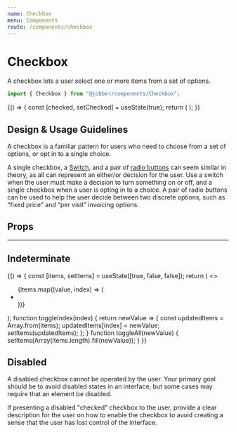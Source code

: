 ```yaml
---
name: Checkbox
menu: Components
route: /components/checkbox
---
```



# Checkbox

<ComponentStatus stage="ready" responsive="yes" accessible="yes" />

A checkbox lets a user select one or more items from a set of options.

```ts
import { Checkbox } from "@jobber/components/Checkbox";
```

<Playground>
  {() => {
    const [checked, setChecked] = useState(true);
    return (
      <Checkbox
        checked={checked}
        label="Save card for future use"
        onChange={setChecked}
        description="If you save your card now, you'll never need to save it again."
      />
    );
  }}
</Playground>

## Design & Usage Guidelines

A checkbox is a familiar pattern for users who need to choose from a set of
options, or opt in to a single choice.

A single checkbox, a [Switch](switch), and a pair of
[radio buttons](radio-group) can seem similar in theory, as all can represent an
either/or decision for the user. Use a switch when the user must make a decision
to turn something on or off, and a single checkbox when a user is opting in to a
choice. A pair of radio buttons can be used to help the user decide between two
discrete options, such as “fixed price” and “per visit” invoicing options.

## Props

<Props of={Checkbox} />

---

## Indeterminate

<Playground>
  {() => {
    const [items, setItems] = useState([true, false, false]);
    return (
      <>
        <Checkbox
          label="Select All"
          checked={!items.includes(false)}
          onChange={toggleAll}
          indeterminate={items.includes(false) && items.includes(true)}
        />
        <ul>
          {items.map((value, index) => (
            <li key={index}>
              <Checkbox
                label={`Item ${index}`}
                checked={value}
                onChange={toggleIndex(index)}
              />
            </li>
          ))}
        </ul>
      </>
    );
    function toggleIndex(index) {
      return newValue => {
        const updatedItems = Array.from(items);
        updatedItems[index] = newValue;
        setItems(updatedItems);
      };
    }
    function toggleAll(newValue) {
      setItems(Array(items.length).fill(newValue));
    }
  }}
</Playground>

## Disabled

A disabled checkbox cannot be operated by the user. Your primary goal should be
to avoid disabled states in an interface, but some cases may require that an
element be disabled.

If presenting a disabled "checked" checkbox to the user, provide a clear
description for the user on how to enable the checkbox to avoid creating a sense
that the user has lost control of the interface.

<Playground>
  <Checkbox
    disabled={true}
    defaultChecked={true}
    label="Subscribe on marketing emails"
  />
</Playground>
